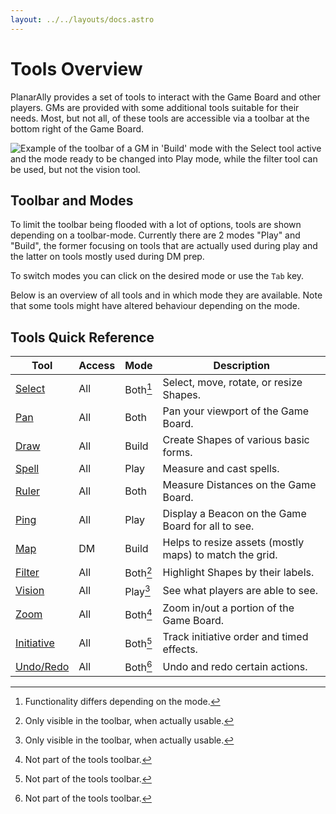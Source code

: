 ```yaml
---
layout: ../../layouts/docs.astro
---
```



# Tools Overview

PlanarAlly provides a set of tools to interact with the Game Board and other players.
GMs are provided with some additional tools suitable for their needs.
Most, but not all, of these tools are accessible via a toolbar at the bottom right of the Game Board.

<Image
    src={ToolbarExample}
    alt="Example of the toolbar of a GM in 'Build' mode with the Select tool active and the mode ready to be changed into Play mode, while the filter tool can be used, but not the vision tool."
/>

## Toolbar and Modes

To limit the toolbar being flooded with a lot of options, tools are shown depending on a toolbar-mode.
Currently there are 2 modes "Play" and "Build", the former focusing on tools that are actually used during play
and the latter on tools mostly used during DM prep.

To switch modes you can click on the desired mode or use the `Tab` key.

Below is an overview of all tools and in which mode they are available.
Note that some tools might have altered behaviour depending on the mode.

## Tools Quick Reference

| Tool                                  | Access | Mode     | Description                                             |
| ------------------------------------- | ------ | -------- | ------------------------------------------------------- |
| [Select](/docs/tools/select/)         | All    | Both[^1] | Select, move, rotate, or resize Shapes.                 |
| [Pan](/docs/tools/pan/)               | All    | Both     | Pan your viewport of the Game Board.                    |
| [Draw](/docs/tools/draw/)             | All    | Build    | Create Shapes of various basic forms.                   |
| [Spell](/docs/tools/spell/)           | All    | Play     | Measure and cast spells.                                |
| [Ruler](/docs/tools/ruler/)           | All    | Both     | Measure Distances on the Game Board.                    |
| [Ping](/docs/tools/ping/)             | All    | Play     | Display a Beacon on the Game Board for all to see.      |
| [Map](/docs/tools/map/)               | DM     | Build    | Helps to resize assets (mostly maps) to match the grid. |
| [Filter](/docs/tools/filter/)         | All    | Both[^2] | Highlight Shapes by their labels.                       |
| [Vision](/docs/tools/vision/)         | All    | Play[^2] | See what players are able to see.                       |
| [Zoom](/docs/tools/zoom/)             | All    | Both[^3] | Zoom in/out a portion of the Game Board.                |
| [Initiative](/docs/tools/initiative/) | All    | Both[^3] | Track initiative order and timed effects.               |
| [Undo/Redo](/docs/tools/undo/)        | All    | Both[^3] | Undo and redo certain actions.                          |

[^1]: Functionality differs depending on the mode.

[^2]: Only visible in the toolbar, when actually usable.

[^3]: Not part of the tools toolbar.
